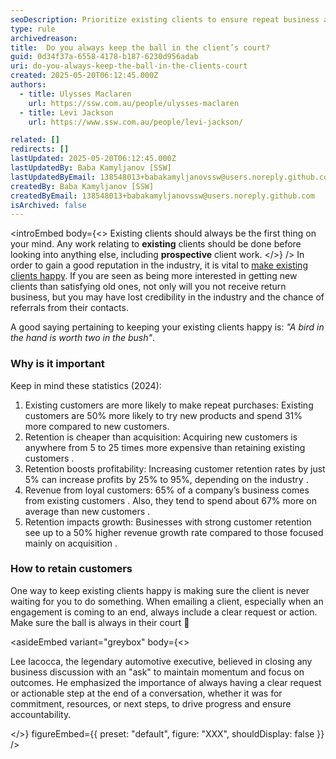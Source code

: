 ```yaml
---
seoDescription: Prioritize existing clients to ensure repeat business and maintain a strong industry reputation.
type: rule
archivedreason:
title: 	Do you always keep the ball in the client’s court?
guid: 0d34f37a-6558-4178-b187-6230d956adab
uri: do-you-always-keep-the-ball-in-the-clients-court
created: 2025-05-20T06:12:45.000Z
authors:
  - title: Ulysses Maclaren
    url: https://ssw.com.au/people/ulysses-maclaren
  - title: Levi Jackson
    url: https://www.ssw.com.au/people/levi-jackson/

related: []
redirects: []
lastUpdated: 2025-05-20T06:12:45.000Z
lastUpdatedBy: Baba Kamyljanov [SSW]
lastUpdatedByEmail: 138548013+babakamyljanovssw@users.noreply.github.com
createdBy: Baba Kamyljanov [SSW]
createdByEmail: 138548013+babakamyljanovssw@users.noreply.github.com
isArchived: false
---
```


<introEmbed
  body={<>
Existing clients should always be the first thing on your mind. Any work relating to **existing** clients should be done before looking into anything else, including **prospective** client work.
  </>}
/>
In order to gain a good reputation in the industry, it is vital to [make existing clients happy](/rules-to-better-software-consultants-happy-clients). If you are seen as being more interested in getting new clients than satisfying old ones, not only will you not receive return business, but you may have lost credibility in the industry and the chance of referrals from their contacts.

A good saying pertaining to keeping your existing clients happy is: _"A bird in the hand is worth two in the bush"_.

### Why is it important

Keep in mind these statistics (2024):

1. Existing customers are more likely to make repeat purchases:
Existing customers are 50% more likely to try new products and spend 31% more compared to new customers.
2. Retention is cheaper than acquisition:
Acquiring new customers is anywhere from 5 to 25 times more expensive than retaining existing customers .
3. Retention boosts profitability:
Increasing customer retention rates by just 5% can increase profits by 25% to 95%, depending on the industry .
4. Revenue from loyal customers:
65% of a company’s business comes from existing customers . Also, they tend to spend about 67% more on average than new customers .
5. Retention impacts growth:
Businesses with strong customer retention see up to a 50% higher revenue growth rate compared to those focused mainly on acquisition .

### How to retain customers

One way to keep existing clients happy is making sure the client is never waiting for you to do something.
When emailing a client, especially when an engagement is coming to an end, always include a clear request or action. Make sure the ball is always in their court 🎾

<asideEmbed
  variant="greybox"
  body={<>
    
Lee Iacocca, the legendary automotive executive, believed in closing any business discussion with an "ask" to maintain momentum and focus on outcomes. He emphasized the importance of always having a clear request or actionable step at the end of a conversation, whether it was for commitment, resources, or next steps, to drive progress and ensure accountability.

  </>}
  figureEmbed={{
    preset: "default",
    figure: "XXX",
    shouldDisplay: false
  }}
/>
